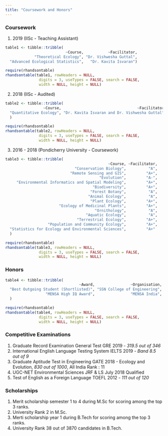 ```yaml
---
title: "Coursework and Honors"
---
```

### Coursework

1. 2019 (IISc - Teaching Assistant)

```r
table1 <- tibble::tribble(
                           ~Course,           ~Facilitator,
             "Theoretical Ecology", "Dr. Vishwesha Guttal",
  "Advanced Ecological Statistics",   "Dr. Kavita Isvaran")

require(rhandsontable)
rhandsontable(table1, rowHeaders = NULL,
               digits = 3, useTypes = FALSE, search = FALSE,
               width = NULL, height = NULL)
```

2. 2018 (IISc - Audited)

```r
table2 <- tibble::tribble(
                 ~Course,                                  ~Facilitator,
  "Quantitative Ecology", "Dr. Kavita Isvaran and Dr. Vishwesha Guttal"
  )

require(rhandsontable)
rhandsontable(table2, rowHeaders = NULL,
               digits = 3, useTypes = FALSE, search = FALSE,
               width = NULL, height = NULL)

```

3. 2016 - 2018 (Pondicherry University - Coursework)

```r
table3 <- tibble::tribble(
                                              ~Course, ~Facilitator,
                               "Conservation Biology",          "A",
                             "Remote Sensing and GIS",         "A+",
                                          "Evolution",         "A-",
     "Environmental Informatics and Spatial Modeling",         "A+",
                                       "Biodiversity",         "A+",
                                      "Forest Botany",          "A",
                                     "Animal Ecology",          "A",
                                      "Plant Ecology",         "A+",
                        "Ecology of Medicinal Plants",         "A+",
                                        "Ornithology",          "A",
                                    "Aquatic Ecology",          "A",
                                "Terrestrial Ecology",         "A+",
                   "Population and Community Ecology",         "A+",
  "Statistics for Ecology and Environmental Sciences",         "A+"
  )

require(rhandsontable)
rhandsontable(table3, rowHeaders = NULL,
               digits = 3, useTypes = FALSE, search = FALSE,
               width = NULL, height = NULL)

```

### Honors

```r
table4 <- tibble::tribble(
                                 ~Award,                ~Organisation, ~Year,
  "Best Outgoing Student (Shortlisted)", "SSN College of Engineering",  2013,
                  "MENSA High IQ Award",                "MENSA India",  2012
  )

require(rhandsontable)
rhandsontable(table4, rowHeaders = NULL,
               digits = 3, useTypes = FALSE, search = FALSE,
               width = NULL, height = NULL)

```

### Competitive Examinations

1. Graduate Record Examination General Test GRE 2019 - *319.5 out of 346*
2. International English Language Testing System IELTS 2019 - *Band 8.5 out of 9*
3. Graduate Aptitude Test in Engineering GATE 2018 - Ecology and Evolution, *830 out of 1000*, All India Rank : 11
4. UGC-NET Environmental Sciences JRF & LS July 2018 Qualified
5. Test of English as a Foreign Language TOEFL 2012 - *111 out of 120*

### Scholarships

1. Merit scholarship semester 1 to 4 during M.Sc for scoring among the top 3 ranks.
2. University Rank 2 in M.Sc.
3. Merti scholarship year 1 during B.Tech for scoring among the top 3 ranks.
4. University Rank 38 out of 3870 candidates in B.Tech.